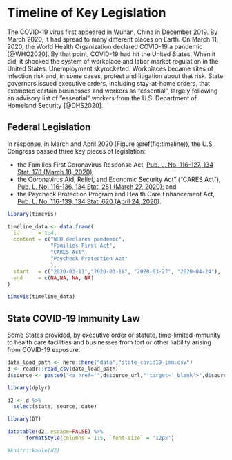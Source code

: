 # Timeline of Key Legislation {#timeline}

The COVID-19 virus first appeared in Wuhan, China in December 2019. By March 2020, it had spread to many different places on Earth. On March 11, 2020, the World Health Organization declared COVID-19 a pandemic [@WHO2020]. By that point, COVID-19 had hit the United States.  When it did, it shocked the system of workplace and labor market regulation in the United States. Unemployment skyrocketed. Workplaces became sites of infection risk and, in some cases, protest and litigation about that risk. State governors issued executive orders, including stay-at-home orders, that exempted certain businesses and workers as "essential", largely following an advisory list of "essential" workers from the U.S. Department of Homeland Security [@DHS2020].

## Federal Legislation

In response, in March and April 2020 (Figure \@ref(fig:timeline)), the U.S. Congress passed three key pieces of legislation: 

- the Families First Coronavirus Response Act, [Pub. L. No. 116-127, 134 Stat. 178 (March 18, 2020)](https://www.govinfo.gov/content/pkg/PLAW-116publ127/uslm/PLAW-116publ127.xml); 
- the Coronavirus Aid, Relief, and Economic Security Act” (“CARES Act”), [Pub. L. No. 116-136, 134 Stat. 281 (March 27, 2020)](https://www.govinfo.gov/content/pkg/PLAW-116publ136/uslm/PLAW-116publ136.xml); and
- the Paycheck Protection Program and Health Care Enhancement Act, [Pub. L. No. 116-139, 134 Stat. 620 (April 24, 2020)](https://www.govinfo.gov/content/pkg/PLAW-116publ139/html/PLAW-116publ139.htm).

```r

library(timevis)

timeline_data <- data.frame(
  id      = 1:4,
  content = c("WHO declares pandemic",
		      "Families First Act", 
			  "CARES Act",
			  "Paycheck Protection Act"
			  ),
  start   = c("2020-03-11","2020-03-18", "2020-03-27", "2020-04-24"),
  end     = c(NA,NA, NA, NA)
)

timevis(timeline_data)

```

## State COVID-19 Immunity Law

Some States provided, by executive order or statute, time-limited immunity to health care facilities and businesses from tort or other liability arising from COVID-19 exposure.

```r

data_load_path <- here::here("data","state_covid19_imm.csv")
d <- readr::read_csv(data_load_path)
d$source <- paste0("<a href='",d$source_url,"'target='_blank'>",d$source,"</a>")

library(dplyr)

d2 <- d %>%
  select(state, source, date)

library(DT)

datatable(d2, escape=FALSE) %>% 
      formatStyle(columns = 1:5, `font-size` = '12px')

#knitr::kable(d2)


```



